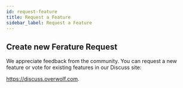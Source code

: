 ```yaml
---
id: request-feature
title: Request a Feature
sidebar_label: Request a Feature
---
```


## Create new Ferature Request

We appreciate feedback from the community. You can request a new feature or vote for existing features in our Discuss site: 

https://discuss.overwolf.com.